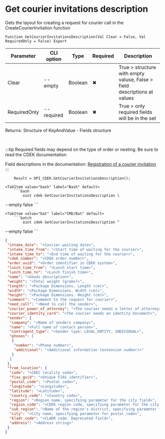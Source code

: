 ﻿---
sidebar_position: 7
---


# Get courier invitations description
 Gets the layout for creating a request for courier call in the CreateCourierInvitation function



`Function GetCourierInvitationsDescription(Val Clear = False, Val RequiredOnly = False) Export`

  | Parameter | CLI option | Type | Required | Description |
  |-|-|-|-|-|
  | Clear | --empty | Boolean | &#x2716; | True > structure with empty valuse, False > field descriptions at values |
  | RequiredOnly | --required | Boolean | &#x2716; | True > only required fields will be in the set |

  
  Returns:  Structure of KeyAndValue - Fields structure

<br/>

:::tip
Required fields may depend on the type of order or nesting. Be sure to read the CDEK documentation

 Field descriptions in the documentation: [Registration of a courier invitation](https://api-docs.cdek.ru/33828859.html)
:::
<br/>


```bsl title="1C:Enterprise/OneScript code example"
    Result = OPI_CDEK.GetCourierInvitationsDescription();
```
 

 <Tabs>
  
    <TabItem value="bash" label="Bash" default>
        ```bash
            oint cdek GetCourierInvitationsDescription \
 --empty false
        ```
    </TabItem>
  
    <TabItem value="bat" label="CMD/Bat" default>
        ```batch
            oint cdek GetCourierInvitationsDescription ^
 --empty false
        ```
    </TabItem>
</Tabs>


```json title="Result"
{
 "intake_date": "<Courier waiting date>",
 "intake_time_from": "<Start time of waiting for the courier>",
 "intake_time_to": "<End time of waiting for the courier>",
 "cdek_number": "<CDEK order number>",
 "order_uuid": "<Order identifier in CDEK system>",
 "lunch_time_from": "<Lunch start time>",
 "lunch_time_to": "<Lunch finish time>",
 "name": "<Goods description>",
 "weight": "<Total weight (grams)>",
 "length": "<Package Dimensions. Length (cm)>",
 "width": "<Package Dimensions. Width (cm)>",
 "height": "<Package Dimensions. Height (cm)>",
 "comment": "<Comment to the request for courier>",
 "need_call": "<Need to call the sender>",
 "courier_power_of_attorney": "<The courier needs a letter of attorney>",
 "courier_identity_card": "<The courier needs an identity document>",
 "sender": {
  "company": "<Name of senders company>",
  "name": "<Full name of contact person>",
  "contragent_type": "<Sender type: LEGAL_ENTITY, INDIVIDUAL>",
  "phones": [
   {
    "number": "<Phone number>",
    "additional": "<Additional information (extension number)>"
   }
  ]
 },
 "from_location": {
  "code": "<CDEC locality code>",
  "fias_guid": "<Unique FIAS identifier>",
  "postal_code": "<Postal code>",
  "longitude": "<Longitude>",
  "latitude": "<Latitude>",
  "country_code": "<Country code>",
  "region": "<Region name, specifying parameter for the city field>",
  "region_code": "<CDEK region code, specifying parameter for the city field>",
  "sub_region": "<Name of the region's district, specifying parameter for the region field>",
  "city": "<City name, specifying parameter for postal_code>",
  "kladr_code": "<CLADR code. Deprecated field>",
  "address": "<Address string>"
 }
}
```
